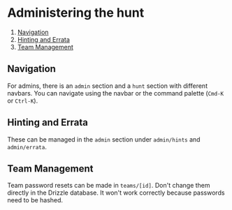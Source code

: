 # Administering the hunt

1. [Navigation](#navigation)
2. [Hinting and Errata](#hinting-and-errata)
3. [Team Management](#team-management)

## Navigation

For admins, there is an `admin` section and a `hunt` section with different navbars. You can navigate using the navbar or the command palette (`Cmd-K` or `Ctrl-K`).

## Hinting and Errata

These can be managed in the `admin` section under `admin/hints` and `admin/errata`.

## Team Management

Team password resets can be made in `teams/[id]`. Don't change them directly in the Drizzle database. It won't work correctly because passwords need to be hashed.
